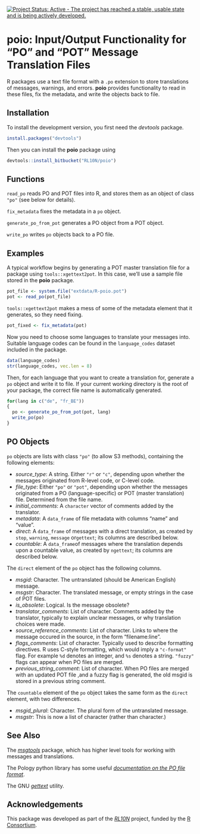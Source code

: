 [![Project Status: Active - The project has reached a stable, usable state and is being actively developed.](http://www.repostatus.org/badges/0.1.0/active.svg)](http://www.repostatus.org/#active)

# **poio**: Input/Output Functionality for "PO" and "POT" Message Translation Files

R packages use a text file format with a `.po` extension to store translations of messages, warnings, and errors.  **poio** provides functionality to read in these files, fix the metadata, and write the objects back to file.

## Installation

To install the development version, you first need the *devtools* package.

```r
install.packages("devtools")
```

Then you can install the **poio** package using

```r
devtools::install_bitbucket("RL10N/poio")
```

## Functions

`read_po` reads PO and POT files into R, and stores them as an object of class `"po"` (see below for details).

`fix_metadata` fixes the metadata in a `po` object.

`generate_po_from_pot` generates a PO object from a POT object.

`write_po` writes `po` objects back to a PO file.

## Examples

A typical workflow begins by generating a POT master translation file for a package using `tools::xgettext2pot`.  In this case, we'll use a sample file stored in the **poio** package.

```r
pot_file <- system.file("extdata/R-poio.pot")
pot <- read_po(pot_file)
```

`tools::xgettext2pot` makes a mess of some of the metadata element that it generates, so they need fixing.

```r
pot_fixed <- fix_metadata(pot)
```

Now you need to choose some languages to translate your messages into.  Suitable language codes can be found in the `language_codes` dataset included in the package.

```r
data(language_codes)
str(language_codes, vec.len = 8)
```

Then, for each language that you want to create a translation for, generate a `po` object and write it to file. If your current working directory is the root of your package, the correct file name is automatically generated.

```r
for(lang in c("de", "fr_BE"))
{
  po <- generate_po_from_pot(pot, lang)
  write_po(po)
}
```

## PO Objects

`po` objects are lists with class `"po"` (to allow S3 methods), containing the following elements:

- *source_type*: A string.  Either `"r"` or `"c"`, depending upon whether the messages originated from R-level code, or C-level code.
- *file_type*: Either `"po"` or `"pot"`, depending upon whether the messages originated from a PO (language-specific) or POT (master translation) file. Determined from the file name.
- *initial_comments*: A `character` vector of comments added by the translator.
- *metadata*: A `data_frame` of file metadata with columns "name" and "value".
- *direct*: A `data_frame` of messages with a direct translation, as created by `stop`,
`warning`, `message` or`gettext`; its columns are described below.
- *countable*: A `data_frame`of messages where the translation depends upon a countable value, as created by `ngettext`; its columns are described below.

The `direct` element of the `po` object has the following columns.

- *msgid*: Character. The untranslated (should be American English) message.
- *msgstr*: Character. The translated message, or empty strings in the case of POT files.
- *is_obsolete*: Logical. Is the message obsolete?
- *translator_comments*: List of character. Comments added by the translator, typically to explain unclear messages, or why translation choices were made.
- *source_reference_comments*: List of character. Links to where the message occured in the source, in the form "filename:line".
- *flags_comments*: List of character. Typically used to describe formatting directives. R uses C-style formatting, which would imply a `"c-format"` flag.  For example `%d` denotes an integer, and `%s` denotes a string. `"fuzzy"` flags can appear when PO files are merged.
- *previous_string_comment*: List of character. When PO files are merged with an updated POT file ,and a fuzzy flag is generated, the old msgid is stored in a previous string comment.

The `countable` element of the `po` object takes the same form as the `direct` element, with two differences.

- *msgid_plural*: Character. The plural form of the untranslated message.
- *msgstr*: This is now a list of character (rather than character.)

## See Also

The [*msgtools*](http://github.com/RL10N/msgtools) package, which has higher level tools for working with messages and translations.

The Pology python library has some useful [*documentation on the PO file format*](http://pology.nedohodnik.net/doc/user/en_US/ch-poformat.html).

The GNU [*gettext*](https://www.gnu.org/software/gettext/manual/html_node/index.html) utility.

## Acknowledgements

This package was developed as part of the [*RL10N*](https://rl10n.github.io) project, funded by the [R Consortium](https://www.r-consortium.org/).

